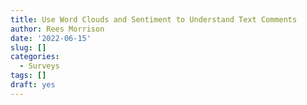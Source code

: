 ```yaml
---
title: Use Word Clouds and Sentiment to Understand Text Comments
author: Rees Morrison
date: '2022-06-15'
slug: []
categories:
  - Surveys
tags: []
draft: yes
---
```


